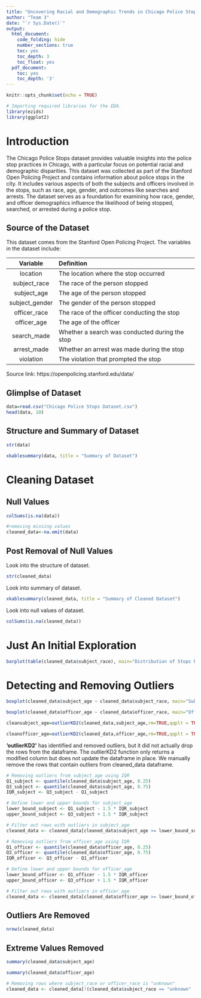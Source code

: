 ```yaml
---
title: "Uncovering Racial and Demographic Trends in Chicago Police Stops: An Exploratory Analysis"
author: "Team 3"
date: "`r Sys.Date()`"
output:
  html_document:
    code_folding: hide
    number_sections: true
    toc: yes
    toc_depth: 3
    toc_float: yes
  pdf_document:
    toc: yes
    toc_depth: '3'
---
```


```r
knitr::opts_chunk$set(echo = TRUE)
```

```r
# Importing required libraries for the EDA.
library(ezids)
library(ggplot2)
```

# Introduction 

The Chicago Police Stops dataset provides valuable insights into the police stop practices in Chicago, with a particular focus on potential racial and demographic disparities. This dataset was collected as part of the Stanford Open Policing Project and contains information about police stops in the city. It includes various aspects of both the subjects and officers involved in the stops, such as race, age, gender, and outcomes like searches and arrests. The dataset serves as a foundation for examining how race, gender, and officer demographics influence the likelihood of being stopped, searched, or arrested during a police stop.

## Source of the Dataset

This dataset comes from the Stanford Open Policing Project. The variables in the dataset include:

Variable |  Definition  
  :-:    |  :-- 
location | The location where the stop occurred
subject_race |	The race of the person stopped
subject_age | The age of the person stopped 
subject_gender | The gender of the person stopped
officer_race | The race of the officer conducting the stop
officer_age |	The age of the officer 
search_made |	Whether a search was conducted during the stop 
arrest_made |	Whether an arrest was made during the stop 
violation |	The violation that prompted the stop

Source link: https://openpolicing.stanford.edu/data/

## Glimplse of Dataset

```r
data=read.csv("Chicago Police Stops Dataset.csv")
head(data, 10)
```
## Structure and Summary of Dataset
```r
str(data)
```

```r
xkablesummary(data, title = "Summary of Dataset")
```

# Cleaning Dataset

## Null Values
```r
colSums(is.na(data))
```

```r
#removing missing values
cleaned_data<-na.omit(data)
```

## Post Removal of Null Values
Look into the structure of dataset.
```r
str(cleaned_data)
```
Look into summary of dataset.
```r
xkablesummary(cleaned_data, title = "Summary of Cleaned Dataset")
```
Look into null values of dataset.
```r
colSums(is.na(cleaned_data))
```
# Just An Initial Exploration
```r
barplot(table(cleaned_data$subject_race), main="Distribution of Stops by Race", col="lightblue")
```

# Detecting and Removing Outliers
```r
boxplot(cleaned_data$subject_age ~ cleaned_data$subject_race, main="Subject Age Distribution by Race")
```

```r
boxplot(cleaned_data$officer_age ~ cleaned_data$officer_race, main="Officer Age Distribution by Age")
```

```r
cleansubject_age=outlierKD2(cleaned_data,subject_age,rm=TRUE,qqplt = TRUE)
```

```r
cleanofficer_age=outlierKD2(cleaned_data,officer_age,rm=TRUE,qqplt = TRUE)
```

**'outlierKD2'** has identified and removed outliers, but it did not actually drop the rows from the dataframe. The outlierKD2 function only returns a modified column but does not update the dataframe in place. We manually remove the rows that contain outliers from cleaned_data dataframe.

```r
# Removing outliers from subject_age using IQR
Q1_subject <- quantile(cleaned_data$subject_age, 0.25)
Q3_subject <- quantile(cleaned_data$subject_age, 0.75)
IQR_subject <- Q3_subject - Q1_subject

# Define lower and upper bounds for subject_age
lower_bound_subject <- Q1_subject - 1.5 * IQR_subject
upper_bound_subject <- Q3_subject + 1.5 * IQR_subject

# Filter out rows with outliers in subject_age
cleaned_data <- cleaned_data[cleaned_data$subject_age >= lower_bound_subject & cleaned_data$subject_age <= upper_bound_subject, ]

# Removing outliers from officer_age using IQR
Q1_officer <- quantile(cleaned_data$officer_age, 0.25)
Q3_officer <- quantile(cleaned_data$officer_age, 0.75)
IQR_officer <- Q3_officer - Q1_officer

# Define lower and upper bounds for officer_age
lower_bound_officer <- Q1_officer - 1.5 * IQR_officer
upper_bound_officer <- Q3_officer + 1.5 * IQR_officer

# Filter out rows with outliers in officer_age
cleaned_data <- cleaned_data[cleaned_data$officer_age >= lower_bound_officer & cleaned_data$officer_age <= upper_bound_officer, ]

```

## Outliers Are Removed
```r
nrow(cleaned_data)
```
## Extreme Values Removed
```r
summary(cleaned_data$subject_age)
```

```r
summary(cleaned_data$officer_age)
```
```r
# Removing rows where subject_race or officer_race is "unknown"
cleaned_data <- cleaned_data[!(cleaned_data$subject_race == "unknown" | cleaned_data$officer_race == "unknown"), ]
```
